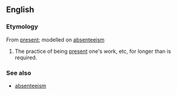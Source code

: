 ==English==
===Etymology===
From [[present]]; modelled on [[absenteeism]]

#The practice of being [[present]] one's work, etc, for longer than is required.

===See also===
*[[absenteeism]]